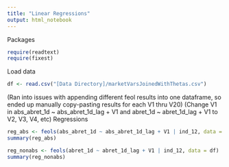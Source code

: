 ```yaml
---
title: "Linear Regressions"
output: html_notebook
---
```

Packages
```r
require(readtext)
require(fixest)
```

Load data
```r
df <- read.csv("[Data Directory]/marketVarsJoinedWithThetas.csv")
```

(Ran into issues with appending different feol results into one dataframe, so ended up manually copy-pasting results for each V1 thru V20)
(Change V1 in abs_abret_1d ~ abs_abret_1d_lag + V1 and abret_1d ~ abret_1d_lag + V1 to V2, V3, V4, etc)
Regressions
```r
reg_abs <- feols(abs_abret_1d ~ abs_abret_1d_lag + V1 | ind_12, data = df)
summary(reg_abs)

reg_nonabs <- feols(abret_1d ~ abret_1d_lag + V1 | ind_12, data = df)
summary(reg_nonabs)
```